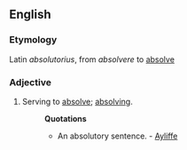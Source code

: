 ==English==

===Etymology===
Latin ''absolutorius'', from ''absolvere'' to [[absolve]]
===Adjective===
{{infl|en|adjective}}

#Serving to [[absolve]]; [[absolving]].
#:'''Quotations'''
#:*An absolutory sentence. - [[Ayliffe]]